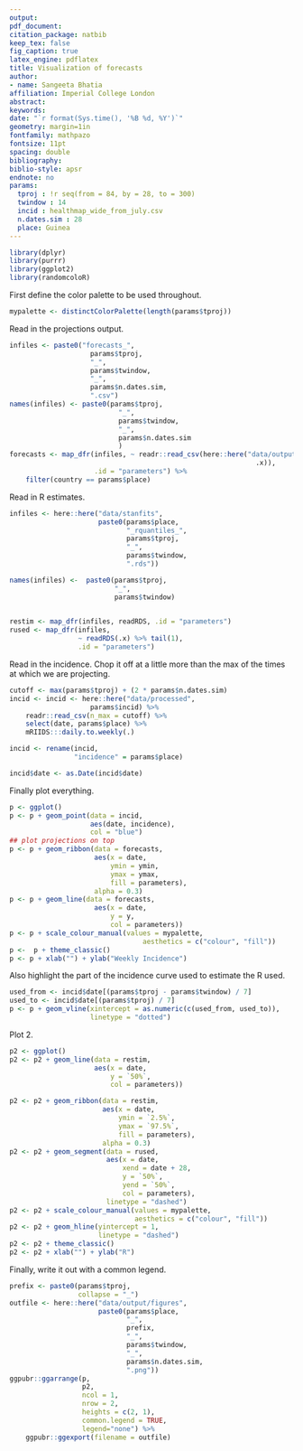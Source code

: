 ```yaml
---
output: 
pdf_document:
citation_package: natbib
keep_tex: false
fig_caption: true
latex_engine: pdflatex
title: Visualization of forecasts
author:
- name: Sangeeta Bhatia
affiliation: Imperial College London
abstract: 
keywords: 
date: "`r format(Sys.time(), '%B %d, %Y')`"
geometry: margin=1in
fontfamily: mathpazo
fontsize: 11pt
spacing: double
bibliography: 
biblio-style: apsr
endnote: no
params:
  tproj : !r seq(from = 84, by = 28, to = 300)
  twindow : 14
  incid : healthmap_wide_from_july.csv
  n.dates.sim : 28
  place: Guinea
---
```


```r
library(dplyr)
library(purrr)
library(ggplot2)
library(randomcoloR)
```
First define the color palette to be used throughout.

```r
mypalette <- distinctColorPalette(length(params$tproj))
```

Read in the projections output.

```r
infiles <- paste0("forecasts_",
                    params$tproj,
                    "_",
                    params$twindow,
                    "_",
                    params$n.dates.sim,
                    ".csv")
names(infiles) <- paste0(params$tproj,
                           "_",
                           params$twindow,
                           "_",
                           params$n.dates.sim
                           )
forecasts <- map_dfr(infiles, ~ readr::read_csv(here::here("data/output",
                                                             .x)),
                     .id = "parameters") %>%
    filter(country == params$place)


```

Read in R estimates.

```r

infiles <- here::here("data/stanfits",
                      paste0(params$place,
                             "_rquantiles_",
                             params$tproj,
                             "_",
                             params$twindow,
                             ".rds"))

names(infiles) <-  paste0(params$tproj,
                          "_",
                          params$twindow)
                          

restim <- map_dfr(infiles, readRDS, .id = "parameters")
rused <- map_dfr(infiles, 
                 ~ readRDS(.x) %>% tail(1), 
                 .id = "parameters")
```

Read in the incidence. Chop it off at a little more than the max of 
the times at which we are projecting.

```r
cutoff <- max(params$tproj) + (2 * params$n.dates.sim)
incid <- incid <- here::here("data/processed",
                    params$incid) %>%
    readr::read_csv(n_max = cutoff) %>%
    select(date, params$place) %>%
    mRIIDS:::daily.to.weekly(.)

incid <- rename(incid,
                "incidence" = params$place)

incid$date <- as.Date(incid$date)
```

Finally plot everything.

```r
p <- ggplot()
p <- p + geom_point(data = incid,
                    aes(date, incidence),
                    col = "blue")
## plot projections on top
p <- p + geom_ribbon(data = forecasts,
                     aes(x = date,
                         ymin = ymin,
                         ymax = ymax,
                         fill = parameters),
                     alpha = 0.3)
p <- p + geom_line(data = forecasts,
                     aes(x = date,
                         y = y,
                         col = parameters))
p <- p + scale_colour_manual(values = mypalette, 
                                 aesthetics = c("colour", "fill"))  
p <-  p + theme_classic()
p <- p + xlab("") + ylab("Weekly Incidence")

```
Also highlight the part of the incidence curve used to estimate the R
used.

```r
used_from <- incid$date[(params$tproj - params$twindow) / 7]
used_to <- incid$date[(params$tproj) / 7]
p <- p + geom_vline(xintercept = as.numeric(c(used_from, used_to)),
                    linetype = "dotted")

```

Plot 2. 

```r
p2 <- ggplot()
p2 <- p2 + geom_line(data = restim,
                     aes(x = date,
                         y = `50%`,
                         col = parameters))

p2 <- p2 + geom_ribbon(data = restim,
                       aes(x = date,
                           ymin = `2.5%`,
                           ymax = `97.5%`,
                           fill = parameters),
                       alpha = 0.3)
p2 <- p2 + geom_segment(data = rused,
                        aes(x = date,
                            xend = date + 28,
                            y = `50%`,
                            yend = `50%`,
                            col = parameters),
                        linetype = "dashed")
p2 <- p2 + scale_colour_manual(values = mypalette, 
                               aesthetics = c("colour", "fill"))  
p2 <- p2 + geom_hline(yintercept = 1,
                      linetype = "dashed")
p2 <- p2 + theme_classic()
p2 <- p2 + xlab("") + ylab("R")
```

Finally, write it out with a common legend.

```r
prefix <- paste0(params$tproj,
                 collapse = "_")
outfile <- here::here("data/output/figures",
                      paste0(params$place,
                             "_",
                             prefix,
                             "_",
                             params$twindow,
                             "_",
                             params$n.dates.sim,
                             ".png"))
ggpubr::ggarrange(p,
                  p2,
                  ncol = 1,
                  nrow = 2,
                  heights = c(2, 1),
                  common.legend = TRUE,
                  legend="none") %>%
    ggpubr::ggexport(filename = outfile)
```
